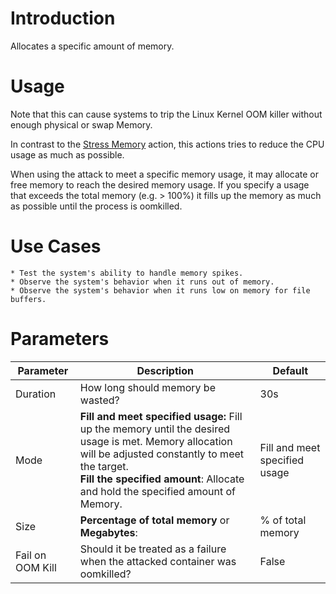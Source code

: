 # Introduction

Allocates a specific amount of memory.

# Usage

Note that this can cause systems to trip the Linux Kernel OOM killer without enough physical or swap Memory.

In contrast to the [Stress Memory](/action/com.steadybit.extension_container.stress_mem) action, this actions tries to reduce the CPU usage as much as possible.

When using the attack to meet a specific memory usage, it may allocate or free memory to reach the desired memory usage.
If you specify a usage that exceeds the total memory (e.g. > 100%) it fills up the memory as much as possible until the process is oomkilled.

# Use Cases

    * Test the system's ability to handle memory spikes.
    * Observe the system's behavior when it runs out of memory.
    * Observe the system's behavior when it runs low on memory for file buffers.

# Parameters

| Parameter        | Description                                                                                                                                                                                                                                   | Default                       |
|------------------|-----------------------------------------------------------------------------------------------------------------------------------------------------------------------------------------------------------------------------------------------|-------------------------------|
| Duration         | How long should memory be wasted?                                                                                                                                                                                                             | 30s                           |
| Mode             | **Fill and meet specified usage:** Fill up the memory until the desired usage is met. Memory allocation will be adjusted constantly to meet the target.<br/> **Fill the specified amount**: Allocate and hold the specified amount of Memory. | Fill and meet specified usage |
| Size             | **Percentage of total memory** or **Megabytes**:                                                                                                                                                                                              | % of total memory             |
| Fail on OOM Kill | Should it be treated as a failure when the attacked container was oomkilled?                                                                                                                                                                  | False                         |

